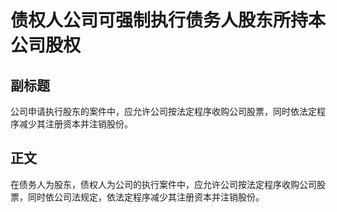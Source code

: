 # 债权人公司可强制执行债务人股东所持本公司股权
## 副标题
公司申请执行股东的案件中，应允许公司按法定程序收购公司股票，同时依法定程序减少其注册资本并注销股份。
## 正文
在债务人为股东，债权人为公司的执行案件中，应允许公司按法定程序收购公司股票，同时依公司法规定，依法定程序减少其注册资本并注销股份。